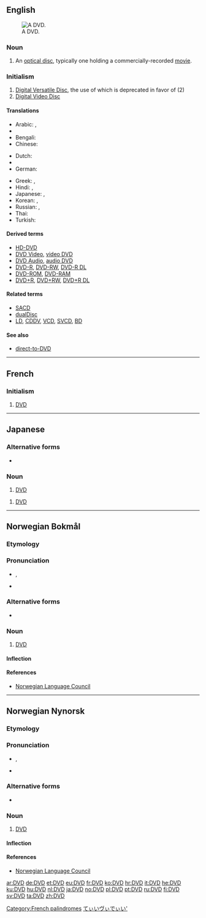 {{also|dvd}}
==English==
[[Image:DVD-Video bottom-side.jpg|thumb|right|A DVD.]]

===Noun===
{{en-noun}}

# An [[optical disc]], typically one holding a commercially-recorded [[movie]].

===Initialism===
{{en-initialism}} {{pos_n}}

# [[w:DVD|Digital Versatile Disc]], the use of which is deprecated in favor of (2)
# [[w:DVD|Digital Video Disc]]

====Translations====
{{trans-top|DVD}}
* Arabic: {{t|ar|دي في دي|m|tr=dii fii dii}}, {{t+|ar|DVD|m|tr=dii fii dii|sc=Latn}}
* {{trreq|Armenian}}
* Bengali: {{t|bn|ডিভিডি|sc=Beng|xs=Bengali}}
* Chinese:
*: {{trreq|Mandarin}}
* Dutch: {{t+|nl|dvd|m}}
* {{trreq|Georgian}}
* German: {{t|de|DVD|f}}
{{trans-mid}}
* Greek: {{t|el|ντιβιντί|tr=dividí}},  {{t-|el|DVD|tr=dividí|sc=Latn}}
* Hindi: {{t|hi|डीवीडी|tr=ḍīvīḍī|xs=Hindi}},  {{t-|hi|DVD|tr=ḍīvīḍī|sc=Latn|xs=Hindi}}
* Japanese: {{t|ja|ディーブイディー|tr=dībuidī}},  {{t+|ja|DVD|tr=dībuidī|sc=Latn}}
* Korean: {{t|ko|디비디|tr=dibidi|sc=Hang}},  {{t+|ko|DVD|tr=dibidi|sc=Latn}}
* Russian: {{t|ru|ди-ви-ди|m|tr=di-vi-dí}},  {{t+|ru|DVD|m|tr=di-vi-dí|sc=Latn}}
* Thai: {{t|th|ดีวีดี|tr=dee-wee-dee}}
* Turkish: {{t|tr|DVD}}
{{trans-bottom}}

====Derived terms====
* [[HD-DVD]]
* [[DVD Video]], [[video DVD]]
* [[DVD Audio]], [[audio DVD]]
* [[DVD-R]], [[DVD-RW]], [[DVD-R DL]]
* [[DVD-ROM]], [[DVD-RAM]]
* [[DVD+R]], [[DVD+RW]], [[DVD+R DL]]

====Related terms====
* [[SACD]]
* [[dualDisc]]
* [[LD]], [[CDDV]], [[VCD]], [[SVCD]], [[BD]]

====See also====
* [[direct-to-DVD]]

----

==French==
{{rfc|the "initialism" template is misused in non-English entries}}

===Initialism===
{{fr-noun|m}}

# {{initialism|lang=fr}} [[#English|DVD]]

[[Category:French palindromes]]

----

==Japanese==
{{rfc|the "initialism" template is misused in non-English entries}}

===Alternative forms===
* {{l|ja|ＤＶＤ}}

===Noun===
{{ja-noun|r|kata=ディーブイディー|hidx=てぃいぶぃでぃい'}}

# {{initialism|lang=ja|skey=てぃいヴぃでぃい'}} [[#English|DVD]]

{{ja-noun|r|kata=ディーヴィーディー|hidx=てぃいヴぃでぃい'}}
# {{initialism|lang=ja|skey=てぃいヴぃでぃい'}} [[#English|DVD]]

[[Category:Japanese abbreviations, acronyms and initialisms|てぃいヴぃでぃい']]

----

==Norwegian Bokmål==

===Etymology===
{{borrowing|en|DVD|lang=nb}}

===Pronunciation===
* {{IPA|/deːʋədeː/|lang=nb}}, {{X-SAMPA|/de:P@de:/|lang=nb}}
* {{rhymes|ədeː|lang=nb}}

===Alternative forms===
* {{term|dvd|lang=nb}}

===Noun===
{{head|nb|noun|g=m}}

# [[#English|DVD]]

====Inflection====
{{no-noun-infl|nb-class=m1|stem=DVD-}}

====References====
* [http://www.språkrådet.no/Sprakhjelp/Rettskriving_Ordboeker/Skriveregler_og_grammatikk/Forbokstavord/ Norwegian Language Council]

----

==Norwegian Nynorsk==

===Etymology===
{{borrowing|en|DVD|lang=nn}}

===Pronunciation===
* {{IPA|/deːʋədeː/|lang=nn}}, {{X-SAMPA|/de:P@de:/|lang=nn}}
* {{rhymes|ədeː|lang=nn}}

===Alternative forms===
* {{term|dvd|lang=nn}}

===Noun===
{{head|nn|noun|g=m}}

# [[#English|DVD]]

====Inflection====
{{no-noun-infl|nn-class=m1|stem=DVD-}}

====References====
* [http://www.språkrådet.no/Sprakhjelp/Rettskriving_Ordboeker/Skriveregler_og_grammatikk/Forbokstavord/ Norwegian Language Council]

[[ar:DVD]]
[[de:DVD]]
[[et:DVD]]
[[eu:DVD]]
[[fr:DVD]]
[[ko:DVD]]
[[hr:DVD]]
[[it:DVD]]
[[he:DVD]]
[[ku:DVD]]
[[hu:DVD]]
[[nl:DVD]]
[[ja:DVD]]
[[no:DVD]]
[[pl:DVD]]
[[pt:DVD]]
[[ru:DVD]]
[[fi:DVD]]
[[sv:DVD]]
[[ta:DVD]]
[[zh:DVD]]